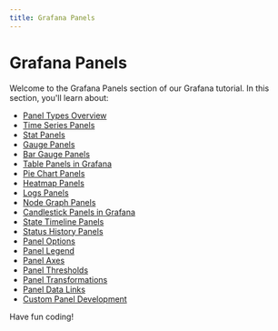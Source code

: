 ```yaml
---
title: Grafana Panels
---
```


# Grafana Panels

Welcome to the Grafana Panels section of our Grafana tutorial. In this section, you'll learn about:

- [Panel Types Overview](./0-panel-types-overview.mdx)
- [Time Series Panels](./1-time-series-panels.mdx)
- [Stat Panels](./2-stat-panels.mdx)
- [Gauge Panels](./3-gauge-panels.mdx)
- [Bar Gauge Panels](./4-bar-gauge-panels.mdx)
- [Table Panels in Grafana](./5-table-panels.mdx)
- [Pie Chart Panels](./6-pie-chart-panels.mdx)
- [Heatmap Panels](./7-heatmap-panels.mdx)
- [Logs Panels](./8-logs-panels.mdx)
- [Node Graph Panels](./9-node-graph-panels.mdx)
- [Candlestick Panels in Grafana](./10-candlestick-panels.mdx)
- [State Timeline Panels](./11-state-timeline-panels.mdx)
- [Status History Panels](./12-status-history-panels.mdx)
- [Panel Options](./13-panel-options.mdx)
- [Panel Legend](./14-panel-legend.mdx)
- [Panel Axes](./15-panel-axes.mdx)
- [Panel Thresholds](./16-panel-thresholds.mdx)
- [Panel Transformations](./17-panel-transformations.mdx)
- [Panel Data Links](./18-panel-data-links.mdx)
- [Custom Panel Development](./19-custom-panel-development.mdx)

Have fun coding!
